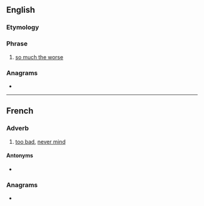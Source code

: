 ==English==

===Etymology===
{{etyl|fr|en}}

===Phrase===
{{en-phrase|head=tant pis}}

# [[so much the worse]]

===Anagrams===
* {{anagrams|en|tanpits}}

----

==French==

===Adverb===
{{head|fr|adverb}}

# [[too bad]], [[never mind]]
#: {{ux|fr|― Elle ne sera pas là demain. ― Bon, '''tant pis''', ce n'est pas grave, on fera sans elle.|"She will not be there tomorrow." ―"Oh, '''too bad''', it's not important, we'll go on without her."}}
#: {{ux|fr|― Madame, j'ai oublié mes devoirs! ― '''Tant pis'''!|"Miss, I forgot my homework!" ―'''"Too bad"'''}}

====Antonyms====
* {{l|fr|tant mieux}}

===Anagrams===
* {{l|fr|pistant}}